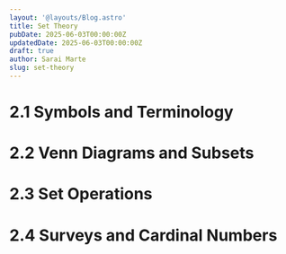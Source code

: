 ```yaml
---
layout: '@layouts/Blog.astro'
title: Set Theory
pubDate: 2025-06-03T00:00:00Z 
updatedDate: 2025-06-03T00:00:00Z 
draft: true
author: Sarai Marte
slug: set-theory
---
```


# 2.1 Symbols and Terminology 

# 2.2 Venn Diagrams and Subsets 

# 2.3 Set Operations 

# 2.4 Surveys and Cardinal Numbers 
